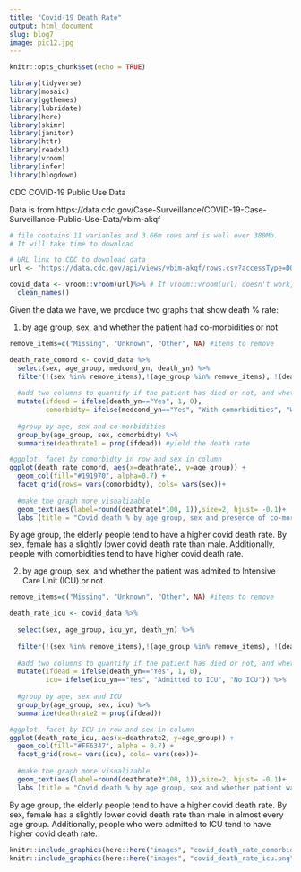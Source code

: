 ```yaml
---
title: "Covid-19 Death Rate"
output: html_document
slug: blog7 
image: pic12.jpg
---
```


```r
knitr::opts_chunk$set(echo = TRUE)
```

```r
library(tidyverse)  
library(mosaic)
library(ggthemes)
library(lubridate)
library(here)
library(skimr)
library(janitor)
library(httr)
library(readxl)
library(vroom)
library(infer)
library(blogdown)
```

CDC COVID-19 Public Use Data

Data is from https://data.cdc.gov/Case-Surveillance/COVID-19-Case-Surveillance-Public-Use-Data/vbim-akqf


```r
# file contains 11 variables and 3.66m rows and is well over 380Mb. 
# It will take time to download

# URL link to CDC to download data
url <- "https://data.cdc.gov/api/views/vbim-akqf/rows.csv?accessType=DOWNLOAD"

covid_data <- vroom::vroom(url)%>% # If vroom::vroom(url) doesn't work, use read_csv(url)
  clean_names()


```

Given the data we have, we produce two graphs that show death % rate:

1. by age group, sex, and whether the patient had co-morbidities or not

```r
remove_items=c("Missing", "Unknown", "Other", NA) #items to remove

death_rate_comord <- covid_data %>% 
  select(sex, age_group, medcond_yn, death_yn) %>% 
  filter(!(sex %in% remove_items),!(age_group %in% remove_items), !(death_yn %in% remove_items) , !(medcond_yn %in% remove_items)) %>% #filter each group by removing items above
  
  #add two columns to quantify if the patient has died or not, and wheter he/she has cormorbidities
  mutate(ifdead = ifelse(death_yn=="Yes", 1, 0), 
         comorbidty= ifelse(medcond_yn=="Yes", "With comorbidities", "Without comorbidities")) %>% 
  
  #group by age, sex and co-morbidities
  group_by(age_group, sex, comorbidty) %>% 
  summarize(deathrate1 = prop(ifdead)) #yield the death rate

#ggplot, facet by comorbidty in row and sex in column
ggplot(death_rate_comord, aes(x=deathrate1, y=age_group)) +
  geom_col(fill="#191970", alpha=0.7) +
  facet_grid(rows= vars(comorbidty), cols= vars(sex))+
  
  #make the graph more visualizable 
  geom_text(aes(label=round(deathrate1*100, 1)),size=2, hjust= -0.1)+
  labs (title = "Covid death % by age group, sex and presence of co-morbidities", x = "Death Rate", y = "Age Group")

```
By age group, the elderly people tend to have a higher covid death rate. By sex, female has a slightly lower covid death rate than male. Additionally, people with comorbidities tend to have higher covid death rate.



2. by age group, sex, and whether the patient was admited to Intensive Care Unit (ICU) or not.

```r
remove_items=c("Missing", "Unknown", "Other", NA) #items to remove

death_rate_icu <- covid_data %>% 
  
  select(sex, age_group, icu_yn, death_yn) %>% 
  
  filter(!(sex %in% remove_items),!(age_group %in% remove_items), !(death_yn %in% remove_items) , !(icu_yn %in% remove_items)) %>% #filter each group by removing items above
  
  #add two columns to quantify if the patient has died or not, and wheter he/she has admitted to ICU
  mutate(ifdead = ifelse(death_yn=="Yes", 1, 0), 
         icu= ifelse(icu_yn=="Yes", "Admitted to ICU", "No ICU")) %>% 
  
  #group by age, sex and ICU
  group_by(age_group, sex, icu) %>% 
  summarize(deathrate2 = prop(ifdead))

#ggplot, facet by ICU in row and sex in column
ggplot(death_rate_icu, aes(x=deathrate2, y=age_group)) +
  geom_col(fill="#FF6347", alpha = 0.7) +
  facet_grid(rows= vars(icu), cols= vars(sex))+
  
  #make the graph more visualizable 
  geom_text(aes(label=round(deathrate2*100, 1)),size=2, hjust= -0.1)+
  labs (title = "Covid death % by age group, sex and whether patient was admitted to ICU", x = "Death Rate", y = "Age Group")

```

By age group, the elderly people tend to have a higher covid death rate. By sex, female has a slightly lower covid death rate than male in almost every age group. Additionally, people who were admitted to ICU tend to have higher covid death rate.


```r
knitr::include_graphics(here::here("images", "covid_death_rate_comorbidities.png"), error = FALSE)
knitr::include_graphics(here::here("images", "covid_death_rate_icu.png"), error = FALSE)
```

